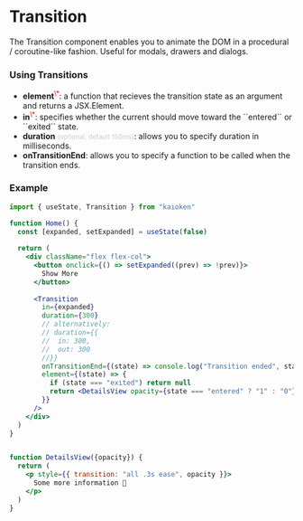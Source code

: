 
# Transition

The Transition component enables you to animate the DOM in a procedural
/ coroutine-like fashion. Useful for modals, drawers and dialogs.

### Using Transitions
<ul>
  <li><b>element</b><sup style="color:red">\*</sup>: a function that recieves the transition state as an argument and returns a JSX.Element. </li>
  <li><b>in</b><sup style="color:red">\*</sup>: specifies whether the current <CodePreview data={TransitionStateTypePreview} /> should move toward the ``entered`` or ``exited`` state.</li>
  <li><b>duration</b> <small style="color:#ccc">(optional, default 150ms)</small>: allows you to specify duration in milliseconds.</li>
  <li><b>onTransitionEnd</b>: allows you to specify a function to be called when the transition ends.</li>
</ul>

### Example

```jsx
import { useState, Transition } from "kaioken"

function Home() {
  const [expanded, setExpanded] = useState(false)
  
  return (
    <div className="flex flex-col">
      <button onclick={() => setExpanded((prev) => !prev)}>
        Show More
      </button>
      
      <Transition 
        in={expanded} 
        duration={300} 
        // alternatively:
        // duration={{
        //  in: 300,
        //  out: 300
        //}} 
        onTransitionEnd={(state) => console.log("Transition ended", state)}
        element={(state) => {
          if (state === "exited") return null
          return <DetailsView opacity={state === "entered" ? "1" : "0"} />
        }}
      />
    </div>
  )
}


function DetailsView({opacity}) {
  return (
    <p style={{ transition: "all .3s ease", opacity }}>
      Some more information 🧠
    </p>
  )
}
```